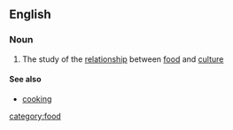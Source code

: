 ==English== 
{{wikipedia}}
===Noun===
# The study of the [[relationship]] between [[food]] and [[culture]]
====See also====
*[[cooking]]

[[category:food]]